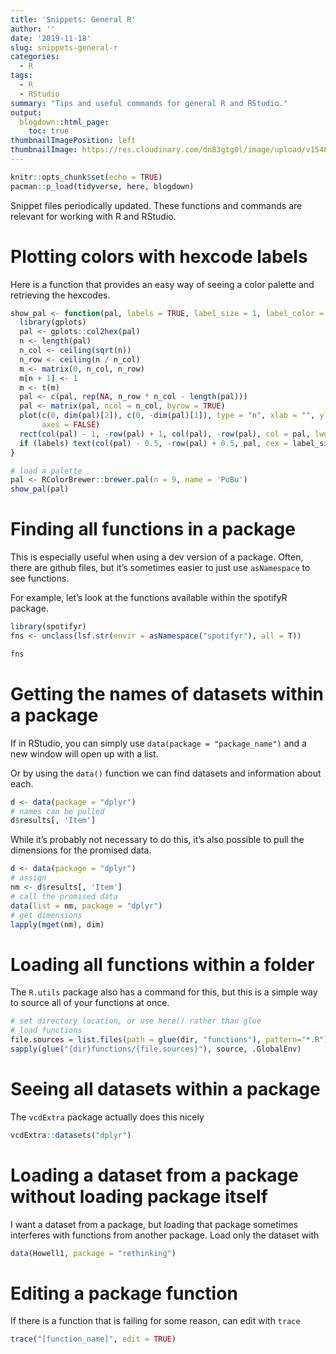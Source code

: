 ```yaml
---
title: 'Snippets: General R'
author: ''
date: '2019-11-18'
slug: snippets-general-r
categories:
  - R
tags:
  - R
  - RStudio
summary: "Tips and useful commands for general R and RStudio."
output:
  blogdown::html_page:
    toc: true
thumbnailImagePosition: left
thumbnailImage: https://res.cloudinary.com/dn83gtg0l/image/upload/v1548271167/snippets.jpg
---
```


```r
knitr::opts_chunk$set(echo = TRUE)
pacman::p_load(tidyverse, here, blogdown)
```

Snippet files periodically updated. These functions and commands are relevant for working with R and RStudio. 


# Plotting colors with hexcode labels 

Here is a function that provides an easy way of seeing a color palette and retrieving the hexcodes. 

```r
show_pal <- function(pal, labels = TRUE, label_size = 1, label_color = "#000000") {
  library(gplots)
  pal <- gplots::col2hex(pal)
  n <- length(pal)
  n_col <- ceiling(sqrt(n))
  n_row <- ceiling(n / n_col)
  m <- matrix(0, n_col, n_row)
  m[n + 1] <- 1
  m <- t(m)
  pal <- c(pal, rep(NA, n_row * n_col - length(pal)))
  pal <- matrix(pal, ncol = n_col, byrow = TRUE)
  plot(c(0, dim(pal)[2]), c(0, -dim(pal)[1]), type = "n", xlab = "", ylab = "",
       axes = FALSE)
  rect(col(pal) - 1, -row(pal) + 1, col(pal), -row(pal), col = pal, lwd = 3, border = "white")
  if (labels) text(col(pal) - 0.5, -row(pal) + 0.5, pal, cex = label_size, col = label_color)
}

# load a palette 
pal <- RColorBrewer::brewer.pal(n = 9, name = 'PuBu')
show_pal(pal)
```

# Finding all functions in a package

This is especially useful when using a dev version of a package. Often, there are github files, but it's sometimes easier to just use `asNamespace` to see functions. 

For example, let's look at the functions available within the spotifyR package. 

```r
library(spotifyr)
fns <- unclass(lsf.str(envir = asNamespace("spotifyr"), all = T))

fns
```

# Getting the names of datasets within a package

If in RStudio, you can simply use `data(package = "package_name")` and a new window will open up with a list. 

Or by using the `data()` function we can find datasets and information about each. 

```r
d <- data(package = "dplyr")
# names can be pulled 
d$results[, 'Item']
```

While it's probably not necessary to do this, it's also possible to pull the dimensions for the promised data. 

```r
d <- data(package = "dplyr")
# assign 
nm <- d$results[, 'Item']
# call the promised data
data(list = nm, package = "dplyr")
# get dimensions
lapply(mget(nm), dim)
```


# Loading all functions within a folder

The `R.utils` package also has a command for this, but this is a simple way to source all of your functions at once. 

```r
# set directory location, or use here() rather than glue
# load functions
file.sources = list.files(path = glue(dir, "functions"), pattern="*.R")
sapply(glue("{dir}functions/{file.sources}"), source, .GlobalEnv)
```

# Seeing all datasets within a package

The `vcdExtra` package actually does this nicely

```r
vcdExtra::datasets("dplyr")
```

# Loading a dataset from a package without loading package itself

I want a dataset from a package, but loading that package sometimes interferes with functions from another package. Load only the dataset with 

```r
data(Howell1, package = "rethinking")
```

# Editing a package function

If there is a function that is failing for some reason, can edit with `trace`

```r
trace("[function_name]", edit = TRUE)
```